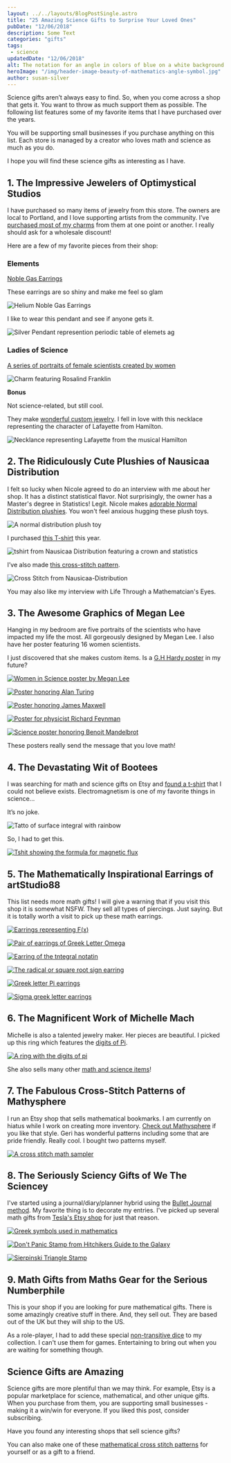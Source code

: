 ```yaml
---
layout: ../../layouts/BlogPostSingle.astro
title: "25 Amazing Science Gifts to Surprise Your Loved Ones"
pubDate: "12/06/2018"
description: Some Text
categories: "gifts"
tags: 
 - science
updatedDate: "12/06/2018"
alt: The notation for an angle in colors of blue on a white background
heroImage: "/img/header-image-beauty-of-mathematics-angle-symbol.jpg"
author: susan-silver
---
```


Science gifts aren’t always easy to find. So, when you come across a shop that gets it. You want to throw as much support
 them as possible. The following list features some of my favorite items that I have purchased over the years.

You will be supporting small businesses if you purchase anything on this list. Each store is managed by a creator who 
loves math and science as much as you do.

I hope you will find these science gifts as interesting as I have.

## 1. The Impressive Jewelers of Optimystical Studios

I have purchased so many items of jewelry from this store. The owners are local to Portland, and I love supporting artists 
from the community. I’ve 
[purchased most of my charms](https://www.optimysticalstudios.com/product-category/culture/science/math-science-charms/) from them at
 one point or another. I really should ask for a wholesale discount!

Here are a few of my favorite pieces from their shop:

### Elements

[Noble Gas Earrings](https://www.optimysticalstudios.com/product/noble-gas-crystals/)

These earrings are so shiny and make me feel so glam

![Helium Noble Gas Earrings](/img/noble-glass-helium-earrings-Optimystical-Studios-gift.jpg)

I like to wear this pendant and see if anyone gets it.

![Silver Pendant represention periodic table of elemets ag](/img/periodic-elements-silver-ag-Optimystical-Studios-gift.jpg)

### Ladies of Science

[A series of portraits of female scientists created by women](https://www.optimysticalstudios.com/product-category/culture/science/ladies-of-science/)

![Charm featuring Rosalind Franklin](/img/rosalind-franklin-charm-biology-dna-Optimystical-Studios-gift.jpg)

**Bonus**

Not science-related, but still cool.

They make [wonderful custom jewelry](https://www.optimysticalstudios.com/product/americas-favorite-fighting-frenchman/). 
I fell in love with this necklace representing the character of Lafayette from Hamilton.

![Necklance representing Lafayette from the musical Hamilton](/img/hamilton-lafayette-custome-necklace-optimystical-studios-gift.jpg)

## 2. The Ridiculously Cute Plushies of Nausicaa Distribution

I felt so lucky when Nicole agreed to do an interview with me about her shop. It has a distinct statistical flavor. 
Not surprisingly, the owner has a Master's degree in Statistics! Legit. Nicole makes 
[adorable Normal Distribution plushies](https://www.etsy.com/shop/NausicaaDistribution?ref=l2-shopheader-name&section_id=6067670). 
You won't feel anxious hugging these plush toys.

![A normal distribution plush toy](/img/normal-distribution-plushie-Nausicaa-Distribution-gift-500x375.jpg)

I purchased [this T-shirt](https://www.etsy.com/listing/153273880/statistics-crown-t-shirt?ref=shop_home_active_9) this year.

![tshirt from Nausicaa Distribution featuring a crown and statistics](/img/statistics-crown-Nausicaa-Distribution-gift.jpg)

I’ve also made [this cross-stitch pattern](https://www.etsy.com/listing/59353502/significantly-not-normal-cross-stitch?ref=shop_home_active_3).

![Cross Stitch from Nausicaa-Distribution](/img/significantly-not-normal-cross-stitch-Nausicaa-Distribution-500x316.jpg)

You may also like my interview with Life Through a Mathematcian's Eyes.

## 3. The Awesome Graphics of Megan Lee

Hanging in my bedroom are five portraits of the scientists who have impacted my life the most. All gorgeously designed by Megan Lee. I also have her poster featuring 16 women scientists.

I just discovered that she makes custom items. Is a [G.H Hardy poster](https://beautyofmathematics.com/truth-hardy/) in my future?

[![Women in Science poster by Megan Lee](/img/women-in-science-poster-Megan-Lee-gift.jpg)](https://www.etsy.com/listing/213142340/women-in-science-art-print-scientist?ref=shop_home_feat_2&bes=1)

[![Poster honoring Alan Turing](/img/alan-turing-cryptography-poster-megan-lee-gift.jpg)](https://www.etsy.com/listing/90973640/alan-turing-computer-science-gift-geek)

[![Poster honoring James Maxwell](/img/maxwell-electricity-poster-megan-lee-gift.jpg)](https://www.etsy.com/listing/83231540/physics-art-science-poster-james-maxwell)

[![Poster for physicist Richard Feynman](/img/Richard-feynman-physics-poster-megan-lee-gift.jpg)](https://www.etsy.com/listing/89261444/richard-feynman-physics-gift-physics)

[![Science poster honoring Benoit Mandelbrot](/img/mandelbrot-fractals-poster-megan-lee-gift.jpg)](https://www.etsy.com/listing/106370152/mandelbrot-math-art-print-famous)

These posters really send the message that you love math!

## 4. The Devastating Wit of Bootees

I was searching for math and science gifts on Etsy and [found a t-shirt](https://www.etsy.com/listing/265839630/funny-science-t-shirt-t-shirt-tee-mens?ref=shop_home_active_1&crt=1) that I could not believe exists. Electromagnetism is one of my favorite things in science...

It’s no joke.

![Tatto of surface integral with rainbow](/img/surface-integral-electromagnetism-queer-tattoo.jpg)

So, I had to get this.

[![Tshit showing the formula for magnetic flux](/img/magnetic-flux-tshirt-bootees-gift.jpg)](https://www.etsy.com/listing/265839630/funny-science-t-shirt-t-shirt-tee-mens?ref=shop_home_active_1&crt=1)

## 5. The Mathematically Inspirational Earrings of artStudio88

This list needs more math gifts! I will give a warning that if you visit this shop it is somewhat NSFW.
 They sell all types of piercings. Just saying. But it is totally worth a visit to pick up these math earrings.

[![Earrings representing F(x)](/img/fx-earring-artStudio88-gift.jpg)](https://www.etsy.com/listing/454521856/atiny-sterling-silver-maths-functionsx)

[![Pair of earrings of Greek Letter Omega](/img/omega-greek-letter-earrings-artStudio88-gift.jpg)](https://www.etsy.com/listing/501583655/atiny-sterling-silver-maths-omega)

[![Earring of the tntegral notatin](/img/integral-earring-artStudio88-gift.jpg)](https://www.etsy.com/listing/501581527/atiny-sterling-silver-maths-integral)

[![The radical or square root sign earring](/img/radical-square-root-earrings-artStudio88-gift.jpg)](https://www.etsy.com/listing/454523150/a925-sterling-silver-radical-sign-ear)

[![Greek letter Pi earrings](/img/pi-greek-letter-earrings-artStudio88-gift.jpg)](https://www.etsy.com/listing/251791552/a-tiny-sterling-silver-pi-stud-earrings)

[![Sigma greek letter earrings](/img/sigma-greek-letter-earrings-artStudio88-gift.jpg)](https://www.etsy.com/listing/468004043/a-tiny-sterling-silver-sigma-sign-stud)

## 6. The Magnificent Work of Michelle Mach

Michelle is also a talented jewelry maker. Her pieces are beautiful. I picked up this ring which features the [digits of Pi](https://www.etsy.com/listing/230466614/pi-ring-science-jewelry-mathematics?ref=shop_home_active_31).

[![A ring with the digits of pi](/img/digits-of-pi-ring-michelle-mach-gift.jpg)](https://www.etsy.com/listing/230466614/pi-ring-science-jewelry-mathematics)

She also sells many other [math and science items](https://www.etsy.com/shop/michellemach?section_id=18819234)!

## 7. The Fabulous Cross-Stitch Patterns of Mathysphere

I run an Etsy shop that sells mathematical bookmarks. I am currently on hiatus while I work on creating more inventory. 
[Check out Mathysphere](https://www.etsy.com/shop/Mathysphere?ref=l2-shopheader-name) if you like that style. 
Geri has wonderful patterns including some that are pride friendly. Really cool. I bought two patterns myself.

[![A cross stitch math sampler](/img/math-sampler-pattern-cross-stitch-Mathysphere-gift.jpg)](https://www.etsy.com/shop/Mathysphere?ref=l2-shopheader-name)

## 8. The Seriously Sciency Gifts of We The Sciencey

I've started using a journal/diary/planner hybrid using the [Bullet Journal method](https://bulletjournal.com/). My favorite thing is to decorate my entries. I've picked up several math gifts from [Tesla's Etsy shop](https://www.etsy.com/shop/WeTheSciencey?ref=l2-shopheader-name) for just that reason.

[![Greek symbols used in mathematics](/img/greek-math-symbols-stamp-we-the-sciency-gift.jpg)](https://www.etsy.com/listing/198991912/greek-math-symbols-rubber-stamp-greek)

[![Don't Panic Stamp from Hitchikers Guide to the Galaxy](/img/dont-panic-stamp-we-the-sciencey-gift.jpg)](https://www.etsy.com/listing/198998985/dont-panic-rubber-stamp-hhgttg)

[![Sierpinski Triangle Stamp](/img/sierpinski-triangle-fractal-stamp-we-the-sciency-gift.jpg)](https://www.etsy.com/listing/199085513/sierpinski-triangle-rubber-stamp-fractal)

## 9. Math Gifts from Maths Gear for the Serious Numberphile

This is your shop if you are looking for pure mathematical gifts. There is some amazingly creative stuff in there. And, they sell out. They are based out of the UK but they will ship to the US.

As a role-player, I had to add these special [non-transitive dice](https://mathsgear.co.uk/collections/dice/products/non-transitive-grime-dice) to my collection. I can't use them for games.
 Entertaining to bring out when you are waiting for something though.

## Science Gifts are Amazing

Science gifts are more plentiful than we may think. For example, Etsy is a popular marketplace for science, 
mathematical, and other unique gifts. When you purchase from them, you are supporting small businesses - making it a win/win for everyone.
 If you liked this post, consider subscribing.

Have you found any interesting shops that sell science gifts?

You can also make one of these [mathematical cross stitch patterns](https://beautyofmathematics.com/15-mathematical-cross-stitch-patterns/)
 for yourself or as a gift to a friend.
